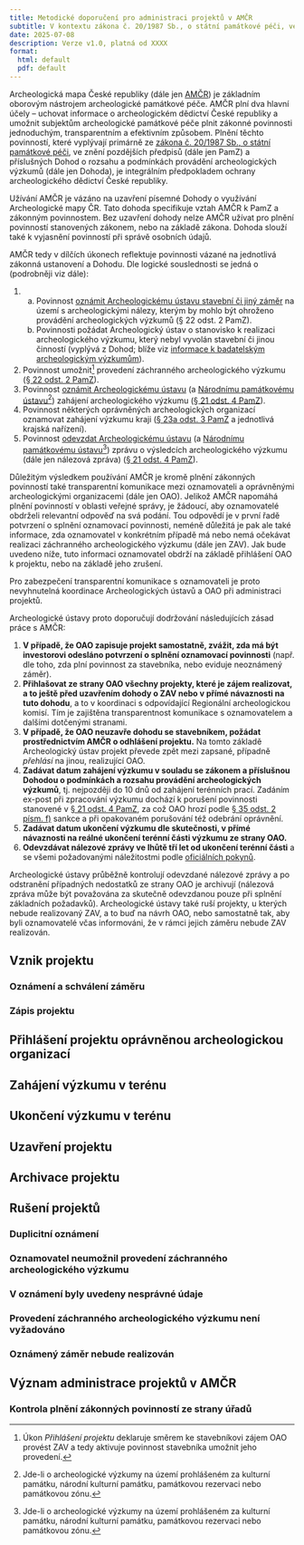 ```yaml
---
title: Metodické doporučení pro administraci projektů v AMČR
subtitle: V kontextu zákona č. 20/1987 Sb., o státní památkové péči, ve znění pozdějších předpisů
date: 2025-07-08
description: Verze v1.0, platná od XXXX
format: 
  html: default
  pdf: default
---
```


Archeologická mapa České republiky (dále jen [AMČR](https://amcr.aiscr.cz){.external}) je základním oborovým nástrojem archeologické památkové péče. 
AMČR plní dva hlavní účely – uchovat informace o archeologickém dědictví České republiky a umožnit subjektům archeologické památkové péče plnit zákonné povinnosti jednoduchým, transparentním a efektivním způsobem. 
Plnění těchto povinností, které vyplývají primárně ze [zákona č. 20/1987 Sb., o státní památkové péči](https://www.zakonyprolidi.cz/cs/1987-20){.external}, ve znění pozdějších předpisů (dále jen PamZ) a příslušných Dohod o rozsahu a podmínkách provádění archeologických výzkumů (dále jen Dohoda), je integrálním předpokladem ochrany archeologického dědictví České republiky. 

Užívání AMČR je vázáno na uzavření písemné Dohody o využívání Archeologické mapy ČR. 
Tato dohoda specifikuje vztah AMČR k PamZ a zákonným povinnostem. 
Bez uzavření dohody nelze AMČR užívat pro plnění povinností stanovených zákonem, nebo na základě zákona. 
Dohoda slouží také k vyjasnění povinností při správě osobních údajů.

AMČR tedy v dílčích úkonech reflektuje povinnosti vázané na jednotlivá zákonná ustanovení a Dohodu. 
Dle logické souslednosti se jedná o (podrobněji viz dále):

1. 
    a. Povinnost [oznámit Archeologickému ústavu stavební či jiný záměr](https://portal.gov.cz/sluzby-vs/oznameni-o-provadeni-stavebni-cinnosti-na-uzemi-s-archeologickymi-nalezy-S12844){.external} na území s archeologickými nálezy, kterým by mohlo být ohroženo provádění archeologických výzkumů (§ 22 odst. 2 PamZ).
    b. Povinnosti požádat Archeologický ústav o stanovisko k realizaci archeologického výzkumu, který nebyl vyvolán stavební či jinou činností (vyplývá z Dohod; blíže viz [informace k badatelským archeologickým výzkumům](badatelske-vyzkumy.qmd)).
2. Povinnost umožnit[^1] provedení záchranného archeologického výzkumu ([§ 22 odst. 2 PamZ](https://www.zakonyprolidi.cz/cs/1987-20#p22){.external}). 
3. Povinnost [oznámit Archeologickému ústavu](https://portal.gov.cz/sluzby-vs/povinnost-oznamit-zahajeni-archeologickeho-vyzkumu-archeologickemu-ustavu-av-cr-S12785){.external} (a [Národnímu památkovému ústavu](https://portal.gov.cz/sluzby-vs/povinnost-oznamit-zahajeni-archeologickeho-vyzkumu-narodnimu-pamatkovemu-ustavu-S12786){.external}[^2]) zahájení archeologického výzkumu ([§ 21 odst. 4 PamZ](https://www.zakonyprolidi.cz/cs/1987-20#p21){.external}).
4. Povinnost některých oprávněných archeologických organizací oznamovat zahájení výzkumu kraji ([§ 23a odst. 3 PamZ](https://www.zakonyprolidi.cz/cs/1987-20#p23){.external} a jednotlivá krajská nařízení).
5. Povinnost [odevzdat Archeologickému ústavu](https://portal.gov.cz/sluzby-vs/povinnost-podani-zpravy-o-vysledcich-archeologickeho-vyzkumu-archeologickemu-ustavu-av-cr-S15815){.external} (a [Národnímu památkovému ústavu](https://portal.gov.cz/sluzby-vs/povinnost-podani-zpravy-o-vysledcich-archeologickeho-vyzkumu-narodnimu-pamatkovemu-ustavu-S15824){.external}[^2]) zprávu o výsledcích archeologického výzkumu (dále jen nálezová zpráva) ([§ 21 odst. 4 PamZ](https://www.zakonyprolidi.cz/cs/1987-20#p21){.external}).

[^1]: Úkon *Přihlášení projektu* deklaruje směrem ke stavebníkovi zájem OAO provést ZAV a tedy aktivuje povinnost stavebníka umožnit jeho provedení.
[^2]: Jde-li o archeologické výzkumy na území prohlášeném za kulturní památku, národní kulturní památku, památkovou rezervaci nebo památkovou zónu.

Důležitým výsledkem používání AMČR je kromě plnění zákonných povinností také transparentní komunikace mezi oznamovateli a oprávněnými archeologickými organizacemi (dále jen OAO). 
Jelikož AMČR napomáhá plnění povinností v oblasti veřejné správy, je žádoucí, aby oznamovatelé obdrželi relevantní odpověď na svá podání. 
Tou odpovědí je v první řadě potvrzení o splnění oznamovací povinnosti, neméně důležitá je pak ale také informace, zda oznamovatel v konkrétním případě má nebo nemá očekávat realizaci záchranného archeologického výzkumu (dále jen ZAV). 
Jak bude uvedeno níže, tuto informaci oznamovatel obdrží na základě přihlášení OAO k projektu, nebo na základě jeho zrušení.

Pro zabezpečení transparentní komunikace s oznamovateli je proto nevyhnutelná koordinace Archeologických ústavů a OAO při administraci projektů.

Archeologické ústavy proto doporučují dodržování následujících zásad práce s AMČR:

1. **V případě, že OAO zapisuje projekt samostatně, zvážit, zda má být investorovi odesláno potvrzení o splnění oznamovací povinnosti** (např. dle toho, zda plní povinnost za stavebníka, nebo eviduje neoznámený záměr).
2. **Přihlašovat ze strany OAO všechny projekty, které je zájem realizovat, a to ještě před uzavřením dohody o ZAV nebo v přímé návaznosti na tuto dohodu**, a to v koordinaci s odpovídající Regionální archeologickou komisí. Tím je zajištěna transparentnost komunikace s oznamovatelem a dalšími dotčenými stranami.
3. **V případě, že OAO neuzavře dohodu se stavebníkem, požádat prostřednictvím AMČR o odhlášení projektu.** Na tomto základě Archeologický ústav projekt převede zpět mezi zapsané, případně *přehlásí* na jinou, realizující OAO.
4. **Zadávat datum zahájení výzkumu v souladu se zákonem a příslušnou Dohodou o podmínkách a rozsahu provádění archeologických výzkumů**, tj. nejpozději do 10 dnů od zahájení terénních prací. Zadáním ex-post při zpracování výzkumu dochází k porušení povinnosti stanovené v [§ 21 odst. 4 PamZ](https://www.zakonyprolidi.cz/cs/1987-20#p21){.external}, za což OAO hrozí podle [§ 35 odst. 2 písm. f)](https://www.zakonyprolidi.cz/cs/1987-20#p35){.external} sankce a při opakovaném porušování též odebrání oprávnění.
5. **Zadávat datum ukončení výzkumu dle skutečnosti, v přímé návaznosti na reálné ukončení terénní části výzkumu ze strany OAO.** 
6. **Odevzdávat nálezové zprávy ve lhůtě tří let od ukončení terénní části** a se všemi požadovanými náležitostmi podle [oficiálních pokynů](pravidla-nz.qmd).

Archeologické ústavy průběžně kontrolují odevzdané nálezové zprávy a po odstranění případných nedostatků ze strany OAO je archivují (nálezová zpráva může být považována za skutečně odevzdanou pouze při splnění základních požadavků). 
Archeologické ústavy také ruší projekty, u kterých nebude realizovaný ZAV, a to buď na návrh OAO, nebo samostatně tak, aby byli oznamovatelé včas informováni, že v rámci jejich záměru nebude ZAV realizován.

## Vznik projektu

### Oznámení a schválení záměru

### Zápis projektu


## Přihlášení projektu oprávněnou archeologickou organizací

## Zahájení výzkumu v terénu

## Ukončení výzkumu v terénu

## Uzavření projektu

## Archivace projektu

## Rušení projektů

### Duplicitní oznámení

### Oznamovatel neumožnil provedení záchranného archeologického výzkumu

### V oznámení byly uvedeny nesprávné údaje

### Provedení záchranného archeologického výzkumu není vyžadováno

### Oznámený záměr nebude realizován

## Význam administrace projektů v AMČR

### Kontrola plnění zákonných povinností ze strany úřadů
